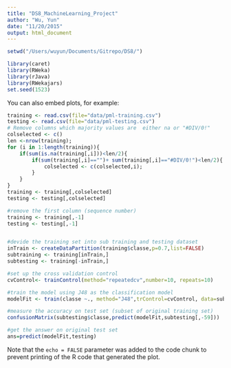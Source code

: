 ```yaml
---
title: "DS8_MachineLearning_Project"
author: "Wu, Yun"
date: "11/20/2015"
output: html_document
---
```




```r
setwd("/Users/wuyun/Documents/Gitrepo/DS8/")
```
```r
library(caret)
library(RWeka)
library(rJava)
library(RWekajars)
set.seed(1523)
```

You can also embed plots, for example:

```r
training <- read.csv(file="data/pml-training.csv")
testing <- read.csv(file="data/pml-testing.csv")
# Remove columns which majority values are  either na or "#DIV/0!"
colselected <- c()
len <-nrow(training);
for (i in 1:length(training)){
	if(sum(is.na(training[,i]))<len/2){
		if(sum(training[,i]=="")+ sum(training[,i]=="#DIV/0!")<len/2){
			colselected <- c(colselected,i);
		}
	}
}
training <- training[,colselected]
testing <- testing[,colselected]

#remove the first column (sequence number)
training <- training[,-1]
testing <- testing[,-1]


#devide the training set into sub training and testing dataset
inTrain <- createDataPartition(training$classe,p=0.7,list=FALSE)
subtraining <- training[inTrain,]
subtesting <- training[-inTrain,]

#set up the cross validation control
cvControl<- trainControl(method="repeatedcv",number=10, repeats=10)

#train the model using J48 as the classification model
modelFit <- train(classe ~., method="J48",trControl=cvControl, data=subtraining)

#measure the accuracy on test set (subset of original training set)
confusionMatrix(subtesting$classe,predict(modelFit,subtesting[,-59]))

#get the answer on original test set
ans=predict(modelFit,testing)

```

Note that the `echo = FALSE` parameter was added to the code chunk to prevent printing of the R code that generated the plot.

